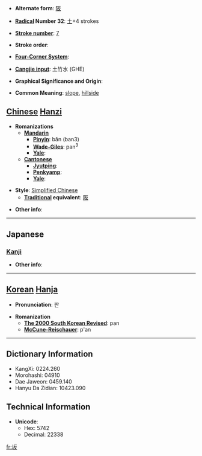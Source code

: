 * '''Alternate form''': [[阪]]

* '''[[Wiktionary:Chinese radical index| Radical]] Number 32''': [[Wiktionary:Chinese radical index 土|土]]+4 strokes

* '''[[Wiktionary:Chinese total strokes index|Stroke number]]''': [[Wiktionary:Chinese total strokes index 7|7]]

* '''Stroke order''': 

* '''[[Wiktionary:Chinese four corner index|Four-Corner System]]''': 

* '''[[Wiktionary:Chinese Cangjie index|Cangjie input]]''': 土竹水 (GHE)

* '''Graphical Significance and Origin''': 

* '''Common Meaning''': [[slope]], [[hillside]]
== [[Chinese]] [[Hanzi]] ==

* '''Romanizations'''
** '''[[Mandarin]]'''
*** '''[[Pinyin]]''': bǎn (ban3)
*** '''[[Wade-Giles]]''': pan<sup>3</sup>
*** '''[[Yale]]''': 
** '''[[Cantonese]]'''
*** '''[[Jyutping]]''':
*** '''[[Penkyamp]]''': 
*** '''[[Yale]]''': 

* '''Style''': [[Simplified Chinese]] 
** '''[[Traditional Chinese|Traditional]] equivalent''': [[阪]]

* '''Other info''': 

----

==Japanese==
===[[Kanji]]===
{{kanji|on readings=[[はん]] (han)
|kun readings=[[さか]] (saka)
}}

* '''Other info''':  

----

== [[Korean]] [[Hanja]] ==

* '''Pronunciation''': 판

* '''Romanization'''
** '''[[The 2000 South Korean Revised Romanization|The 2000 South Korean Revised]]''': pan
** '''[[McCune-Reischauer]]''': p'an

----

== Dictionary Information ==

* KangXi: 0224.260
* Morohashi: 04910
* Dae Jaweon: 0459.140
* Hanyu Da Zidian: 10423.090

== Technical Information ==

* '''Unicode''':
** Hex: 5742
** Decimal: 22338

[[fr:坂]]